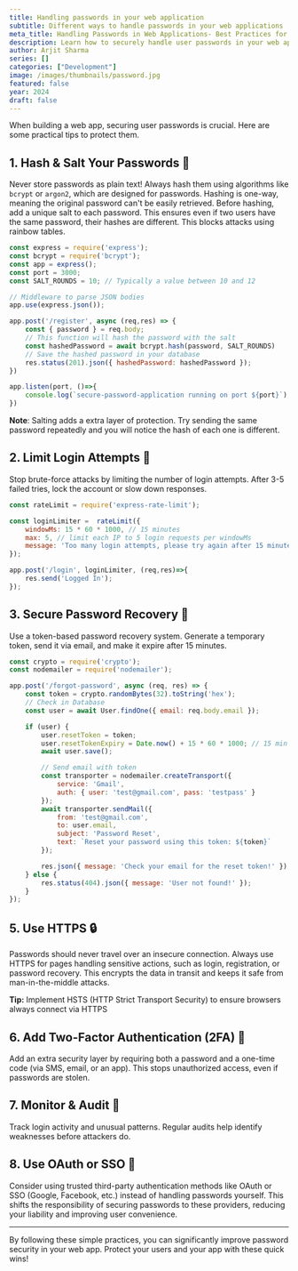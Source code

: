 ```yaml
---
title: Handling passwords in your web application
subtitle: Different ways to handle passwords in your web applications
meta_title: Handling Passwords in Web Applications- Best Practices for 2025
description: Learn how to securely handle user passwords in your web application using hashing, salting, and modern authentication practices. A must-read for developers building secure systems in 2025.
author: Arjit Sharma
series: []
categories: ["Development"]
image: /images/thumbnails/password.jpg
featured: false
year: 2024
draft: false
---
```


When building a web app, securing user passwords is crucial. Here are some practical tips to protect them.

## 1. Hash & Salt Your Passwords 🔑

Never store passwords as plain text! Always hash them using algorithms like `bcrypt` or `argon2`, which are designed for passwords. Hashing is one-way, meaning the original password can't be easily retrieved. Before hashing, add a unique salt to each password. This ensures even if two users have the same password, their hashes are different. This blocks attacks using rainbow tables.

```javascript
const express = require('express');
const bcrypt = require('bcrypt');
const app = express();
const port = 3000;
const SALT_ROUNDS = 10; // Typically a value between 10 and 12

// Middleware to parse JSON bodies
app.use(express.json());

app.post('/register', async (req,res) => {
    const { password } = req.body;
    // This function will hash the password with the salt
    const hashedPassword = await bcrypt.hash(password, SALT_ROUNDS)
    // Save the hashed password in your database
    res.status(201).json({ hashedPassword: hashedPassword });  
})

app.listen(port, ()=>{
    console.log(`secure-password-application running on port ${port}`);
})
```
**Note**: Salting adds a extra layer of protection. Try sending the same password repeatedly and you will notice the hash of each one is different.


## 2. Limit Login Attempts 🚫

Stop brute-force attacks by limiting the number of login attempts. After 3-5 failed tries, lock the account or slow down responses.

```javascript
const rateLimit = require('express-rate-limit'); 

const loginLimiter =  rateLimit({
    windowMs: 15 * 60 * 1000, // 15 minutes
    max: 5, // limit each IP to 5 login requests per windowMs
    message: 'Too many login attempts, please try again after 15 minutes.'
});

app.post('/login', loginLimiter, (req,res)=>{
    res.send('Logged In');
});

```


## 3. Secure Password Recovery 🔄

Use a token-based password recovery system. Generate a temporary token, send it via email, and make it expire after 15 minutes.

```javascript
const crypto = require('crypto'); 
const nodemailer = require('nodemailer');

app.post('/forgot-password', async (req, res) => {
    const token = crypto.randomBytes(32).toString('hex');
    // Check in Database
    const user = await User.findOne({ email: req.body.email });

    if (user) {
        user.resetToken = token;
        user.resetTokenExpiry = Date.now() + 15 * 60 * 1000; // 15 min expiry
        await user.save();

        // Send email with token
        const transporter = nodemailer.createTransport({
            service: 'Gmail',
            auth: { user: 'test@gmail.com', pass: 'testpass' }
        });
        await transporter.sendMail({
            from: 'test@gmail.com', 
            to: user.email,
            subject: 'Password Reset',
            text: `Reset your password using this token: ${token}`
        });

        res.json({ message: 'Check your email for the reset token!' });
    } else {
        res.status(404).json({ message: 'User not found!' });
    }
});

```


## 5. Use HTTPS 🔒

Passwords should never travel over an insecure connection. Always use HTTPS for pages handling sensitive actions, such as login, registration, or password recovery. This encrypts the data in transit and keeps it safe from man-in-the-middle attacks.

**Tip:** Implement HSTS (HTTP Strict Transport Security) to ensure browsers always connect via HTTPS

## 6. Add Two-Factor Authentication (2FA) 🔑

Add an extra security layer by requiring both a password and a one-time code (via SMS, email, or an app). This stops unauthorized access, even if passwords are stolen.


## 7. Monitor & Audit 👀

Track login activity and unusual patterns. Regular audits help identify weaknesses before attackers do.


## 8. Use OAuth or SSO 🔗

Consider using trusted third-party authentication methods like OAuth or SSO (Google, Facebook, etc.) instead of handling passwords yourself. This shifts the responsibility of securing passwords to these providers, reducing your liability and improving user convenience.

---

By following these simple practices, you can significantly improve password security in your web app. Protect your users and your app with these quick wins!
